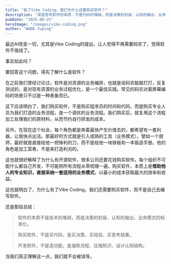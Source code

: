 ```yaml
---
title: "有了Vibe Coding，我们为什么还要购买软件？"
description: "深度思考软件的本质：不是代码的堆砌，而是决策的封装、认知的输出、业务模式的标准化。在Vibe Coding时代，我们购买的不是程序员的时间，而是专业人员打造的业务流程和最佳实践。"
pubDate: "2025-08-25"
heroImage: "/images/vibe-coding.png"
author: "WANG Yuping"
---
```



最近AI改变一切，尤其是Vibe Coding的提出，让人觉得不再需要码农了，觉得软件不值钱了。

事实如此吗？

要回答这个问题，得先了解什么是软件？

在之前我们曾经讨论过，软件是对资源的业务编排，也就是说码农敲敲打打，反复测试的，是对现有资源的业务过程优化，是一个最佳实践。常见的码农对着屏幕编码的场景只不过是一种表象而已。

这下应该明白了，我们购买软件，不是购买程序员的时间和代码，而是购买专业人员为我们打造的业务流程，是一个调优的业务流程。我们购买后，就复用这个流程加工处理我们的原材料，从而节约自行研发的成本。

另外，在现在这个社会，每个角色都是奔着最快产生价值去的，都希望有一套利器，让我快点出活。那最好的方式就是引入成熟的工具（业务模式）。譬如一个厨师，最好就是直接给他一把锋利的刀，而不是给他一块铁板和一本锻造手册。他的角色是加工菜肴，不是来打造利刃的。

这也就很好解释了为什么有开源软件，很多公司还要花钱购买软件。每个组织不可能什么都自己开发，不可能把所有流程从零梳理一遍。购买软件，本质上是**借助他人的专业知识，直接采纳一套适用的业务模式**，以最小的成本获取最大的效率和收益。

这也就明白了，为什么有了Vibe Coding，我们还需要购买软件，而不是自己去编写软件。

还是那段总结：

>软件的本质不是技术的堆砌，而是决策的封装、认知的输出、业务模式的标准化。

>购买软件，不是买代码，是买决策、买经验、买思考结果。

>开发软件，不是造功能，是凝练流程、压缩知识、设计认知结构。

当我们真正理解这一点，我们就不会被误导。

